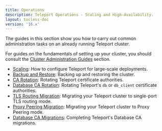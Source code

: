 ```yaml
---
title: Operations
description: Teleport Operations - Scaling and High-Availability.
layout: tocless-doc
version: '16.x'
---
```


The guides in this section show you how to carry out common administration tasks
on an already running Teleport cluster.

For guides on the fundamentals of setting up your cluster, you should consult
the [Cluster Administration Guides](/docs/ver/16.x/management/admin) section.

- [Scaling](/docs/ver/16.x/management/operations/scaling): How to configure Teleport for large-scale deployments.
- [Backup and Restore](/docs/ver/16.x/management/operations/backup-restore): Backing up and restoring the cluster.
- [CA Rotation](/docs/ver/16.x/management/operations/ca-rotation): Rotating Teleport certificate authorities.
- [Database CA Rotation](/docs/ver/16.x/management/operations/db-ca-rotation): Rotating Teleport's `db` or `db_client` certificate authorities.
- [TLS Routing Migration](/docs/ver/16.x/management/operations/tls-routing): Migrating your Teleport cluster to single-port TLS routing mode.
- [Proxy Peering Migration](/docs/ver/16.x/management/operations/proxy-peering): Migrating your Teleport cluster to Proxy Peering mode.
- [Database CA Migrations](/docs/ver/16.x/management/operations/db-ca-migrations): Completing Teleport's Database CA migrations.

